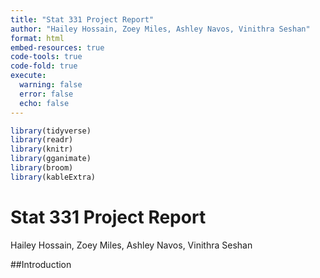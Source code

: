 ```yaml
---
title: "Stat 331 Project Report"
author: "Hailey Hossain, Zoey Miles, Ashley Navos, Vinithra Seshan"
format: html
embed-resources: true
code-tools: true
code-fold: true
execute: 
  warning: false
  error: false
  echo: false
---
```


```r
library(tidyverse)
library(readr)
library(knitr)
library(gganimate)
library(broom)
library(kableExtra)
```

# Stat 331 Project Report


Hailey Hossain, Zoey Miles, Ashley Navos, Vinithra Seshan

##Introduction

